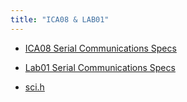 ```yaml
---
title: "ICA08 & LAB01"
---
```


- [ICA08 Serial Communications Specs](assets/CMPE1250_ICA08_1242_SCI.pdf){target="_blank"}

- [Lab01 Serial Communications Specs](assets/CMPE1250_LAB01_1241_SCI_RTI.pdf){target="_blank"}

- [sci.h](assets/sci.h){target="_blank"}



